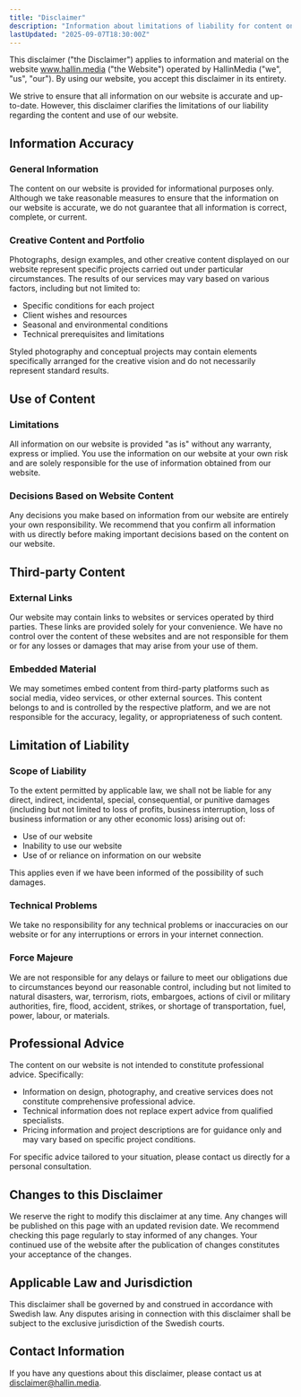 ```yaml
---
title: "Disclaimer"
description: "Information about limitations of liability for content on HallinMedia's website."
lastUpdated: "2025-09-07T18:30:00Z"
---
```


This disclaimer ("the Disclaimer") applies to information and material on the website www.hallin.media ("the Website") operated by HallinMedia ("we", "us", "our"). By using our website, you accept this disclaimer in its entirety.

We strive to ensure that all information on our website is accurate and up-to-date. However, this disclaimer clarifies the limitations of our liability regarding the content and use of our website.

## Information Accuracy

### General Information

The content on our website is provided for informational purposes only. Although we take reasonable measures to ensure that the information on our website is accurate, we do not guarantee that all information is correct, complete, or current.

### Creative Content and Portfolio

Photographs, design examples, and other creative content displayed on our website represent specific projects carried out under particular circumstances. The results of our services may vary based on various factors, including but not limited to:

- Specific conditions for each project
- Client wishes and resources
- Seasonal and environmental conditions
- Technical prerequisites and limitations

Styled photography and conceptual projects may contain elements specifically arranged for the creative vision and do not necessarily represent standard results.

## Use of Content

### Limitations

All information on our website is provided "as is" without any warranty, express or implied. You use the information on our website at your own risk and are solely responsible for the use of information obtained from our website.

### Decisions Based on Website Content

Any decisions you make based on information from our website are entirely your own responsibility. We recommend that you confirm all information with us directly before making important decisions based on the content on our website.

## Third-party Content

### External Links

Our website may contain links to websites or services operated by third parties. These links are provided solely for your convenience. We have no control over the content of these websites and are not responsible for them or for any losses or damages that may arise from your use of them.

### Embedded Material

We may sometimes embed content from third-party platforms such as social media, video services, or other external sources. This content belongs to and is controlled by the respective platform, and we are not responsible for the accuracy, legality, or appropriateness of such content.

## Limitation of Liability

### Scope of Liability

To the extent permitted by applicable law, we shall not be liable for any direct, indirect, incidental, special, consequential, or punitive damages (including but not limited to loss of profits, business interruption, loss of business information or any other economic loss) arising out of:

- Use of our website
- Inability to use our website
- Use of or reliance on information on our website

This applies even if we have been informed of the possibility of such damages.

### Technical Problems

We take no responsibility for any technical problems or inaccuracies on our website or for any interruptions or errors in your internet connection.

### Force Majeure

We are not responsible for any delays or failure to meet our obligations due to circumstances beyond our reasonable control, including but not limited to natural disasters, war, terrorism, riots, embargoes, actions of civil or military authorities, fire, flood, accident, strikes, or shortage of transportation, fuel, power, labour, or materials.

## Professional Advice

The content on our website is not intended to constitute professional advice. Specifically:

- Information on design, photography, and creative services does not constitute comprehensive professional advice.
- Technical information does not replace expert advice from qualified specialists.
- Pricing information and project descriptions are for guidance only and may vary based on specific project conditions.

For specific advice tailored to your situation, please contact us directly for a personal consultation.

## Changes to this Disclaimer

We reserve the right to modify this disclaimer at any time. Any changes will be published on this page with an updated revision date. We recommend checking this page regularly to stay informed of any changes. Your continued use of the website after the publication of changes constitutes your acceptance of the changes.

## Applicable Law and Jurisdiction

This disclaimer shall be governed by and construed in accordance with Swedish law. Any disputes arising in connection with this disclaimer shall be subject to the exclusive jurisdiction of the Swedish courts.

## Contact Information

If you have any questions about this disclaimer, please contact us at disclaimer@hallin.media.
